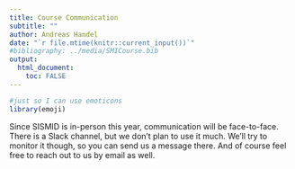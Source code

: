 ---
title: Course Communication
subtitle: ""
author: Andreas Handel
date: "`r file.mtime(knitr::current_input())`"
#bibliography: ../media/SMICourse.bib
output: 
  html_document:
    toc: FALSE
---



```{r, echo = FALSE}
#just so I can use emoticons
library(emoji)
```


Since SISMID is in-person this year, communication will be face-to-face. 
There is a Slack channel, but we don't plan to use it much. We'll try to monitor it though, so you can send us a message there. And of course feel free to reach out to us by email as well.

